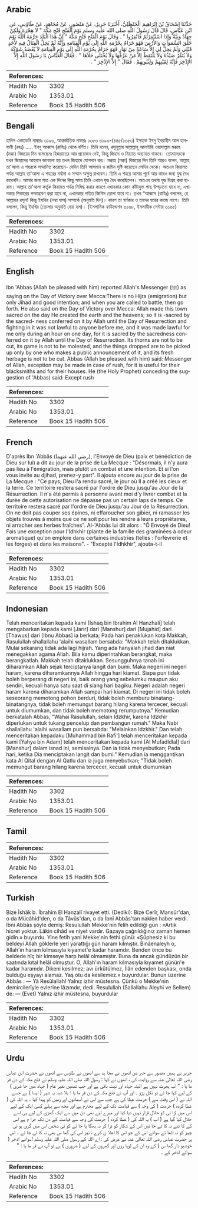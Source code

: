 ## Arabic


<div dir="rtl" lang="ar" style={{fontSize:'larger',backgroundColor:'#f8f9fa',padding:20}}>
حَدَّثَنَا إِسْحَاقُ بْنُ إِبْرَاهِيمَ الْحَنْظَلِيُّ، أَخْبَرَنَا جَرِيرٌ، عَنْ مَنْصُورٍ، عَنْ مُجَاهِدٍ، عَنْ طَاوُسٍ، عَنِ ابْنِ عَبَّاسٍ، قَالَ قَالَ رَسُولُ اللَّهِ صلى الله عليه وسلم يَوْمَ الْفَتْحِ فَتْحِ مَكَّةَ ‏"‏ لاَ هِجْرَةَ وَلَكِنْ جِهَادٌ وَنِيَّةٌ وَإِذَا اسْتُنْفِرْتُمْ فَانْفِرُوا ‏"‏ ‏.‏ وَقَالَ يَوْمَ الْفَتْحِ فَتْحِ مَكَّةَ ‏"‏ إِنَّ هَذَا الْبَلَدَ حَرَّمَهُ اللَّهُ يَوْمَ خَلَقَ السَّمَوَاتِ وَالأَرْضَ فَهُوَ حَرَامٌ بِحُرْمَةِ اللَّهِ إِلَى يَوْمِ الْقِيَامَةِ وَإِنَّهُ لَمْ يَحِلَّ الْقِتَالُ فِيهِ لأَحَدٍ قَبْلِي وَلَمْ يَحِلَّ لِي إِلاَّ سَاعَةً مِنْ نَهَارٍ فَهُوَ حَرَامٌ بِحُرْمَةِ اللَّهِ إِلَى يَوْمِ الْقِيَامَةِ لاَ يُعْضَدُ شَوْكُهُ وَلاَ يُنَفَّرُ صَيْدُهُ وَلاَ يَلْتَقِطُ إِلاَّ مَنْ عَرَّفَهَا وَلاَ يُخْتَلَى خَلاَهَا ‏"‏ ‏.‏ فَقَالَ الْعَبَّاسُ يَا رَسُولَ اللَّهِ إِلاَّ الإِذْخِرَ فَإِنَّهُ لِقَيْنِهِمْ وَلِبُيُوتِهِمْ ‏.‏ فَقَالَ ‏"‏ إِلاَّ الإِذْخِرَ ‏"‏ ‏.‏
</div>
<div style={{backgroundColor:'#f8f9fa',padding:20, marginBottom: 10}}><table> <thead> <tr> <th>References:</th> <th></th> </tr> </thead> <tbody><tr><td>Hadith No</td><td>3302</td></tr><tr><td>Arabic No</td><td>1353.01</td></tr><tr><td>Reference</td><td>Book 15 Hadith 506</td></tr></tbody></table></div>

## Bengali


<div dir="ltr" lang="bn" style={{fontSize:'larger',backgroundColor:'#f8f9fa',padding:20}}>
হাদিস একাডেমি নাম্বারঃ ৩১৯৩, আন্তর্জাতিক নাম্বারঃ ১৩৫৩ ৩১৯৩-(৪৪৫/১৩৫৩) ইসহাক ইবনু ইবরাহীম আল হানযালী (রহঃ) ..... ইবনু আব্বাস (রাযিঃ) থেকে বর্ণিত। তিনি বলেন, রসূলুল্লাহ সাল্লাল্লাহু আলাইহি ওয়াসাল্লাম মক্কাহ (মক্কা) বিজয়ের দিন বলেছেনঃ হিজরাতের আর প্রয়োজন নেই, কিন্তু জিহাদ ও নিয়্যাত অব্যাহত থাকবে। তোমাদেরকে যখন জিহাদের আহবান জানানো হয় তখন জিহাদে যোগদান কর। মক্কাহ (মক্কা) বিজয়ের দিন তিনি আরও বলেন, আল্লাহ তা'আলা এ শহরকে সম্মানিত করেছেন- যেদিন তিনি আসমান ও জমিন সৃষ্টি করেছেন সেদিন থেকে। অতএব কিয়ামত পর্যন্ত আল্লাহ তা'আলা এ শহরের মর্যাদা ও সম্মান অক্ষুন্ন রাখবেন। তিনি এ শহরে আমার পূর্বে আর কারও জন্য যুদ্ধ বৈধ করেননি। আমার জন্য মাত্র এক দিনের কিছু সময় তিনি এখানে যুদ্ধ বৈধ করেছিলেন। অতএব তথায় যুদ্ধ বিগ্রহ করা হারাম। আল্লাহ তা'আলা কর্তৃক কিয়ামত পর্যন্ত নিষিদ্ধ করার কারণে এখানকার কোন কাঁটাযুক্ত গাছ উপড়ানো যাবে না, এখানকার শিকারের পশ্চাদ্ধাবণ করা যাবে না, এখানকার পতিত জিনিস তোলা যাবে না। তখন “আব্বাস (রাযিঃ) বললেন, হে আল্লাহর রসূল! কিন্তু ইযখির (লম্বা ঘাস) সম্পর্কে (অনুমতি দিন)। কারণ তা স্বর্ণকার ও তাদের ঘরের কাজে লাগে। তিনি বললেন, কিন্তু ইযখির (তোলার অনুমতি দেয়া হল)। (ইসলামিক ফাউন্ডেশন ৩১৬৮, ইসলামীক সেন্টার ৩১৬৫)
</div>
<div style={{backgroundColor:'#f8f9fa',padding:20, marginBottom: 10}}><table> <thead> <tr> <th>References:</th> <th></th> </tr> </thead> <tbody><tr><td>Hadith No</td><td>3302</td></tr><tr><td>Arabic No</td><td>1353.01</td></tr><tr><td>Reference</td><td>Book 15 Hadith 506</td></tr></tbody></table></div>

## English


<div dir="ltr" lang="en" style={{fontSize:'larger',backgroundColor:'#f8f9fa',padding:20}}>
Ibn 'Abbas (Allah be pleased with him) reported Allah's Messenger (ﷺ) as saying on the Day of Victory over Mecca:There is no Hijra (emigration) but only Jihad and good intention; and when you are called to battle, then go forth. He also said on the Day of Victory over Mecca: Allah made this town sacred on the day He created the earth and the heavens; so it is -sacred by the sacred- ness conferred on it by Allah until the Day of Resurrection and fighting in it was not lawful to anyone before me, and it was made lawful for me only during an hour on one day, for it is sacred by the sacredness conferred on it by Allah until the Day of Resurrection. Its thorns are not to be cut, its game is not to be molested, and the things dropped are to be picked up only by one who makes a public announcement of it, and its fresh herbage is not to be cut. Abbas (Allah be pleased with him) said: Messenger of Allah, exception may be made in case of rush, for it is useful for their blacksmiths and for their houses. He (the Holy Prophet) conceding the suggestion of 'Abbas) said: Except rush
</div>
<div style={{backgroundColor:'#f8f9fa',padding:20, marginBottom: 10}}><table> <thead> <tr> <th>References:</th> <th></th> </tr> </thead> <tbody><tr><td>Hadith No</td><td>3302</td></tr><tr><td>Arabic No</td><td>1353.01</td></tr><tr><td>Reference</td><td>Book 15 Hadith 506</td></tr></tbody></table></div>

## French


<div dir="ltr" lang="fr" style={{fontSize:'larger',backgroundColor:'#f8f9fa',padding:20}}>
D'après Ibn 'Abbâs (رضي الله عنهما), l'Envoyé de Dieu (paix et bénédiction de Dieu sur lui) a dit au jour de la prise de La Mecque : "Désormais, il n'y aura pas lieu à l'émigration, mais plutôt un combat et une intention. Et si l'on vous invite au djihad, prenez-y part". Il ajouta encore au jour de la prise de La Mecque : "Ce pays, Dieu l'a rendu sacré, le jour où Il a créé les cieux et la terre. Ce territoire restera sacré par l'ordre de Dieu jusqu'au Jour de la Résurrection. Il n'a été permis à personne avant moi d'y livrer combat et la durée de cette autorisation ne dépasse pas un certain laps de temps. Ce territoire restera sacré par l'ordre de Dieu jusqu'au Jour de la Résurrection. On ne doit pas couper ses épines, ni effaroucher son gibier, ni ramasser les objets trouvés à moins que ce ne soit pour les rendre à leurs propriétaires, ni arracher ses herbes fraîches". Al-'Abbâs lui dit alors : "Ô Envoyé de Dieu! Fais une exception pour l'Idhkhir (plante de la famille des graminées à odeur aromatique) qu'on emploie dans certaines industries (telles : l'orfèvrerie et les forges) et dans les maisons". - "Excepté l'Idhkhir", ajouta-t-il
</div>
<div style={{backgroundColor:'#f8f9fa',padding:20, marginBottom: 10}}><table> <thead> <tr> <th>References:</th> <th></th> </tr> </thead> <tbody><tr><td>Hadith No</td><td>3302</td></tr><tr><td>Arabic No</td><td>1353.01</td></tr><tr><td>Reference</td><td>Book 15 Hadith 506</td></tr></tbody></table></div>

## Indonesian


<div dir="ltr" lang="id" style={{fontSize:'larger',backgroundColor:'#f8f9fa',padding:20}}>
Telah menceritakan kepada kami [Ishaq bin Ibrahim Al Hanzhali] telah mengabarkan kepada kami [Jarir] dari [Manshur] dari [Mujahid] dari [Thawus] dari [Ibnu Abbas] ia berkata; Pada hari penaklukan kota Makkah, Rasulullah shallallahu 'alaihi wasallam bersabda: "Makkah telah ditaklukkan. Mulai sekarang tidak ada lagi hijrah. Yang ada hanyalah jihad dan niat menegakkan agama Allah. Bila kamu diperintahkan berangkat, maka berangkatlah. Makkah telah ditaklukkan. Sesungguhnya tanah ini diharamkan Allah sejak terciptanya langit dan bumi. Maka negeri ini negeri haram, karena diharamkannya Allah hingga hari kiamat. Siapa pun tidak boleh berperang di negeri ini, baik orang yang sebelumku maupun aku sendiri, kecuali hanya satu saat di siang hari bagiku. Negeri adalah negeri haram karena diharamkan Allah sampai hari kiamat. Di negeri ini tidak boleh seseorang memotong pohon berduri, tidak boleh memburu binatang-binatangnya, tidak boleh memungut barang hilang karena tercecer, kecuali untuk diumumkan, dan tidak boleh memotong rerumputnya." Kemudian berkatalah Abbas, "Wahai Rasulullah, selain Idzkhir, karena Idzkhir diperlukan untuk tukang pencelup dan pembangun rumah." Maka Nabi shallallahu 'alaihi wasallam pun bersabda: "Melainkan Idzkhir." Dan telah menceritakan kepadaku [Muhammad bin Rafi'] telah menceritakan kepada kami [Yahya bin Adam] telah menceritakan kepada kami [Al Mufadldlal] dari [Manshur] dalam isnad ini, semisalnya. Dan ia tidak menyebutkan; Pada hari, ketika Dia menciptakan langit dan bumi." Kemudian ia menggantikan kata Al Qital dengan Al Qatlu dan ia juga menyebutkan; "Tidak boleh memungut barang hilang karena tercecer, kecuali untuk diumumkan
</div>
<div style={{backgroundColor:'#f8f9fa',padding:20, marginBottom: 10}}><table> <thead> <tr> <th>References:</th> <th></th> </tr> </thead> <tbody><tr><td>Hadith No</td><td>3302</td></tr><tr><td>Arabic No</td><td>1353.01</td></tr><tr><td>Reference</td><td>Book 15 Hadith 506</td></tr></tbody></table></div>

## Tamil


<div dir="ltr" lang="ta" style={{fontSize:'larger',backgroundColor:'#f8f9fa',padding:20}}>

</div>
<div style={{backgroundColor:'#f8f9fa',padding:20, marginBottom: 10}}><table> <thead> <tr> <th>References:</th> <th></th> </tr> </thead> <tbody><tr><td>Hadith No</td><td>3302</td></tr><tr><td>Arabic No</td><td>1353.01</td></tr><tr><td>Reference</td><td>Book 15 Hadith 506</td></tr></tbody></table></div>

## Turkish


<div dir="ltr" lang="tr" style={{fontSize:'larger',backgroundColor:'#f8f9fa',padding:20}}>
Bize İshâk b. İbrahim El Hanzalî rivayet etti. (Dediki): Bize Cerîr, Mansûr'dan, o da Mücâhid'den, o da Tâvûs'dan, o da İbnî Abbâs'tan naklen haber verdi. İbni Abbâs şöyle demiş: Resulullah Mekke'nin felih edildiği gün : «Artık hicret yoktur. Lâkin cihâd ve niyet vardır. Gazaya çağrıldığınız zaman hemen gidin.» buyurdu. Yine fetih yani Mekke'nin fethi günü: «Şüphesiz ki bu beldeyi Allah göklerle yeri yarattığı gün haram kılmıştır. Binâenaleyh o, Allah'ın haram kılmasıyla kıyamet'e kadar haramdır. Benden önce bu beldede hîç bir kimseye harp helâl olmamıştır. Buna da ancak gündüzün bir saatında kıtal helâl olmuştur. O, Allah'ın haram kılmasıyla kıyamet günün'e kadar haramdır. Dikeni kesilmez; avı ürkütülmez, İlân edenden başkası, onda bulduğu eşyayı alamaz. Yaş otu da kesilemez.» buyurdular. Bunun üzerine Abbâs : — Yâ Resûlallah! Yalnız izhir müstesna. Çünkü o Mekke'nin demircilerîyle evlerine lâzımdır, dedi. Resulullah (Sallallahu Aleyhi ve Sellem) de: — (Evet) Yalnız izhir müstesna, buyurdular
</div>
<div style={{backgroundColor:'#f8f9fa',padding:20, marginBottom: 10}}><table> <thead> <tr> <th>References:</th> <th></th> </tr> </thead> <tbody><tr><td>Hadith No</td><td>3302</td></tr><tr><td>Arabic No</td><td>1353.01</td></tr><tr><td>Reference</td><td>Book 15 Hadith 506</td></tr></tbody></table></div>

## Urdu


<div dir="rtl" lang="ur" style={{fontSize:'larger',backgroundColor:'#f8f9fa',padding:20}}>
جریر نے ہمیں منصور سے خبر دی انھوں نے مجا ہد سے انھوں نے طاوس سے انھوں نے حضرت ابن عباس رضی اللہ تعالیٰ عنہ سے روایت کی ، انھوں نے کہا : رسول اللہ صلی اللہ علیہ وسلم نے فتح مکہ کے دن فر ما یا : " اب ہجرت نہیں ہے البتہ جہاد اور نیت باقی ہے اور جب تمھیں نفیر عام ( جہاد میں حا ضری ) کے لیے کہا جا ئے تو نکل پڑو ۔ اور آپ نے فتح مکہ کے دن فر ما یا : بلا شبہ یہ شہر ( ایسا ) ہے جسے اللہ نے ( اس وقت سے ) حرمت عطا کی ہے جب سے اس نے آسمانوں اور زمین کو پیدا کیا ۔ یہ اللہ کی ( عطا کردہ ) حرمت ( کی وجہ ) سے قیامت تک کے لیے محترم ہے اور مجھ سے پہلے کسی ایک کے لیے اس میں لڑا ئی کو حلال قرار نہیں دیا کیا اور میرے لیے بھی دن میں سے ایک گھڑی کے لیے ہی اسے حلال کیا گیا ہے ( اب ) یہ اللہ کی ( عطا کردہ ) حرمت کی وجہ سے قیامت کے دن تک حرا م ہے اس کے کا ٹنے نہ کا ٹے جا ئیں اس کے شکار کو ڈرا کر نہ بھگا یا جا ئے کو ئی شخص اس میں گری ہو ئی چیز کو نہ اٹھا ئے سوائے اس کے جو اس کا اعلا ن کرے ، نیز اس کی گھا س بھی نہ کا ٹی جا ئے ۔ اس پر حضرت عباس رضی اللہ تعالیٰ عنہ نے عرض کی : اے اللہ کے رسول صلی اللہ علیہ وسلم !سوائے اذخر ( خوشبو دار گھا س ) کے وہ ان کے لوہا روں اور گھروں کے لیے ( ضروری ) ہے تو آپ نے فر ما یا : " سوائے اذخر کے ۔
</div>
<div style={{backgroundColor:'#f8f9fa',padding:20, marginBottom: 10}}><table> <thead> <tr> <th>References:</th> <th></th> </tr> </thead> <tbody><tr><td>Hadith No</td><td>3302</td></tr><tr><td>Arabic No</td><td>1353.01</td></tr><tr><td>Reference</td><td>Book 15 Hadith 506</td></tr></tbody></table></div>
